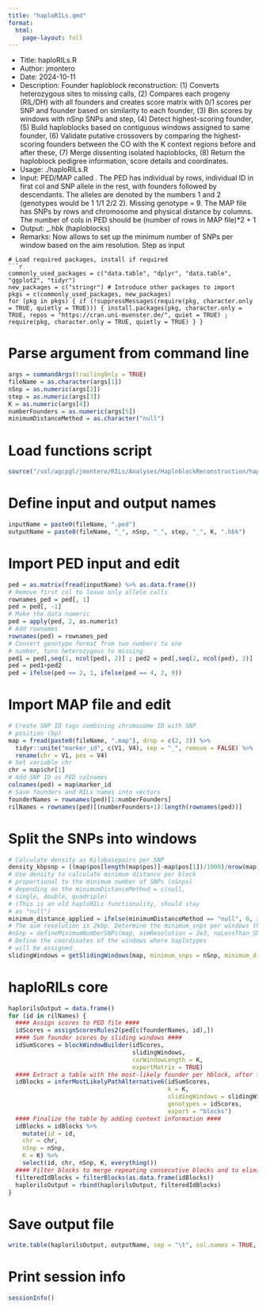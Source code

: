 ```yaml
---
title: "haploRILs.qmd"
format:
  html:
    page-layout: full
---
```


- Title: haploRILs.R
- Author: jmontero
- Date: 2024-10-11
- Description: Founder haploblock reconstruction: (1) Converts heterozygous sites to missing calls, (2) Compares each progeny (RIL/DH) with all founders and creates score matrix with 0/1 scores per SNP and founder based on similarity to each founder, (3) Bin scores by windows with nSnp SNPs and step, (4) Detect highest-scoring founder, (5) Build haploblocks based on contiguous windows assigned to same founder, (6) Validate putative crossovers by comparing the highest-scoring founders between the CO with the K context regions before and after these, (7) Merge dissenting isolated haploblocks, (8) Return the haploblock pedigree information, score details and coordinates.
- Usage: ./haploRILs.R <filename> <nSnp> <step> <K> <number of founders>
- Input: PED/MAP called <filename>. The PED has individual by rows, individual ID in first col and SNP allele in the rest, with founders followed by descendants. The alleles are denoted by the numbers 1 and 2 (genotypes would be 1 1/1 2/2 2). Missing genotype = 9. The MAP file has SNPs by rows and chromosome and physical distance by columns. The number of cols in PED should be (number of rows in MAP file)*2 + 1
- Output: <filepath>_<nSnp>_<step>_<K>.hbk (haploblocks)
- Remarks: Now allows to set up the minimum number of SNPs per window based on the aim resolution. Step as input

```
# Load required packages, install if required
```r
commonly_used_packages = c("data.table", "dplyr", "data.table", "ggplot2", "tidyr")
new_packages = c("stringr") # Introduce other packages to import
pkgs = c(commonly_used_packages, new_packages)
for (pkg in pkgs) { if (!suppressMessages(require(pkg, character.only = TRUE, quietly = TRUE))) { install.packages(pkg, character.only = TRUE, repos = "https://cran.uni-muenster.de/", quiet = TRUE) ; require(pkg, character.only = TRUE, quietly = TRUE) } }

```
# Parse argument from command line
```r
args = commandArgs(trailingOnly = TRUE)
fileName = as.character(args[1])
nSnp = as.numeric(args[2])
step = as.numeric(args[3])
K = as.numeric(args[4])
numberFounders = as.numeric(args[5])
minimumDistanceMethod = as.character("null")

```
# Load functions script
```r
source("/vol/agcpgl/jmontero/RILs/Analyses/HaploblockReconstruction/haploRILs/scripts/haploRILs_function.R")

```
# Define input and output names
```r
inputName = paste0(fileName, ".ped")
outputName = paste0(fileName, "_", nSnp, "_", step, "_", K, ".hbk")

```
# Import PED input and edit
```r
ped = as.matrix(fread(inputName) %>% as.data.frame())
# Remove first col to leave only allele calls
rownames_ped = ped[, 1]
ped = ped[, -1]
# Make the data numeric
ped = apply(ped, 2, as.numeric)
# Add rownames
rownames(ped) = rownames_ped
# Convert genotype format from two numbers to one 
# number, turn heterozygous to missing
ped1 = ped[,seq(1, ncol(ped), 2)] ; ped2 = ped[,seq(2, ncol(ped), 2)]
ped = ped1+ped2
ped = ifelse(ped == 2, 1, ifelse(ped == 4, 2, 9))

```
# Import MAP file and edit
```r
# Create SNP ID tags combining chromosome ID with SNP
# position (bp)
map = fread(paste0(fileName, ".map"), drop = c(2, 3)) %>%
  tidyr::unite("marker_id", c(V1, V4), sep = "_", remove = FALSE) %>%
  rename(chr = V1, pos = V4)
# Set variable chr
chr = map$chr[1]
# Add SNP ID as PED colnames
colnames(ped) = map$marker_id
# Save founders and RILs names into vectors
founderNames = rownames(ped)[1:numberFounders]
rilNames = rownames(ped)[(numberFounders+1):length(rownames(ped))]

```
# Split the SNPs into windows
```r
# Calculate density as Kilobasepairs per SNP
density_kbpsnp = ((map$pos[length(map$pos)]-map$pos[1])/1000)/nrow(map)
# Use density to calculate minimum distance per block
# proportional to the minimum number of SNPs (nSnps)
# depending on the minimumDistanceMethod = c(null,
# single, double, quadriple)
# (This is an old haploRILs functionality, should stay
# as "null")
minimum_distance_applied = ifelse(minimumDistanceMethod == "null", 0, ifelse(minimumDistanceMethod == "single", nSnp*density_kbpsnp*1000, ifelse(minimumDistanceMethod == "double", nSnp*density_kbpsnp*1000*2, ifelse(minimumDistanceMethod == "quadruple", nSnp*density_kbpsnp*1000*4))))
# The aim resolution is 2kbp. Determine the minimum_snps per windows that is necessary to reach that resolution 
#nSnp = defineMinimumNumberSNPs(map, aimResolution = 2e3, noLessThan_SNPs = 5)
# Define the coordinates of the windows where haplotypes
# will be assigned
slidingWindows = getSlidingWindows(map, minimum_snps = nSnp, minimum_distance = minimum_distance_applied, step = nSnp/step)

```
# haploRILs core
```r
haplorilsOutput = data.frame()
for (id in rilNames) {
  #### Assign scores to PED file ####
  idScores = assignScoresRules2(ped[c(founderNames, id),])
  #### Sum founder scores by sliding windows ####
  idSumScores = blockWindowBuilder(idScores,
                                   slidingWindows,
                                   corWindowLength = K,
                                   exportMatrix = TRUE)
  #### Extract a table with the most-likely founder per hblock, after filtering hblocks with the K system ####
  idBlocks = inferMostLikelyPathAlternative6(idSumScores,
                                             k = K,
                                             slidingWindows = slidingWindows,
                                             genotypes = idScores,
                                             export = "blocks")
  #### Finalize the table by adding context information ####
  idBlocks = idBlocks %>% 
    mutate(id = id,
    chr = chr,
    nSnp = nSnp,
    K = K) %>%
    select(id, chr, nSnp, K, everything())
  #### Filter blocks to merge repeating consecutive blocks and to eliminate isolated dissenting blocks ####
  filteredIdBlocks = filterBlocks(as.data.frame(idBlocks))
  haplorilsOutput = rbind(haplorilsOutput, filteredIdBlocks)
}

```
# Save output file
```r
write.table(haplorilsOutput, outputName, sep = "\t", col.names = TRUE, row.names = FALSE, quote = FALSE)

```
# Print session info
```r
sessionInfo()
```
